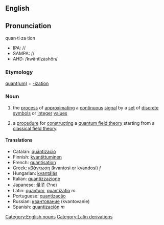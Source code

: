 {{Wikipedia2|Quantization (physics)}}
==English==
==Pronunciation==
quan·ti·za·tion
*IPA: //
*SAMPA: //
*AHD: /kwântĭzāshôn/

=== Etymology ===
[[quantum|quant(um)]] + [[-ization]]

=== Noun ===
#the [[process]] of [[approximating]] a [[continuous]] [[signal]] by a [[set]] of [[discrete]] [[symbol]]s or [[integer]] [[value]]s
#{{physics}} a [[procedure]] for [[constructing]] a [[quantum field theory]] starting from a [[classical field theory]].

==== Translations ====
*Catalan: [[quántizació]]
*Finnish: [[kvantittuminen]]
*French: [[quantisation]]
*Greek: [[κβάντωση]] (kvantosi or kvandosi) ''f''
*Hungarian: [[kvantálás]]
*Italian: [[quantizzazione]]
*Japanese: [[量子]] (?ne)
*Latin: [[quantum]], [[quantizatio]] ''m''
*Portuguese: [[quantizacão]]
*Russian: [[квантование]] (kvantovanie)
*Spanish: [[quantización]] ''m''

[[Category:English nouns]][[Category:Latin derivations]]